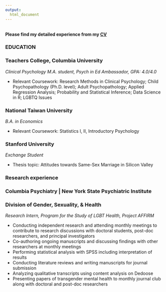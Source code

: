 ```yaml
---
output: 
  html_document
---
```

<br/>
__Please find my detailed experience from my [CV](https://drive.google.com/open?id=1TdwDFqwtJ6e2yHveuoGrH_REyNSIKnBd)__

### EDUCATION

### Teachers College, Columbia University

_Clinical Psychology M.A. student, Psych in Ed Ambassador, GPA: 4.0/4.0_

- Relevant Coursework: Research Methods in Clinical Psychology; Child Psychopathology (Ph.D. level); Adult Psychopathology; Applied Regression Analysis; Probability and Statistical Inference; Data Science in R; LGBTQ Issues

### National Taiwan University

_B.A. in Economics_

- Relevant Coursework: Statistics I, II, Introductory Psychology

### Stanford University

_Exchange Student_

- Thesis topic: Attitudes towards Same-Sex Marriage in Silicon Valley	

### Research experience

### Columbia Psychiatry | New York State Psychiatric Institute
### Division of Gender, Sexuality, & Health

_Research Intern, Program for the Study of LGBT Health, Project AFFIRM_

- Conducting independent research and attending monthly meetings to contribute to research discussions with doctoral students, post-doc researchers, and principal investigators
- Co-authoring ongoing manuscripts and discussing findings with other researchers at monthly meetings
- Performing statistical analysis with SPSS including interpretation of results
- Conducting literature reviews and writing manuscripts for journal submission
- Analyzing qualitative transcripts using content analysis on Dedoose
- Presenting papers of transgender mental health to monthly journal club along with doctoral and post-doc researchers
